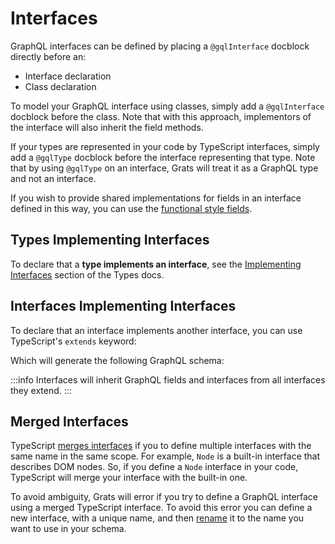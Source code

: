 
# Interfaces

GraphQL interfaces can be defined by placing a `@gqlInterface` docblock directly before an:

- Interface declaration
- Class declaration

To model your GraphQL interface using classes, simply add a `@gqlInterface` docblock
before the class. Note that with this approach, implementors of the interface will also inherit the field methods.

<GratsCode out={InterfaceClassDeclaration} mode="ts" />

If your types are represented in your code by TypeScript interfaces, simply add a
`@gqlType` docblock before the interface representing that type. Note that by
using `@gqlType` on an interface, Grats will treat it as a GraphQL type and not
an interface.

<GratsCode out={InterfaceDeclaration} mode="ts" />

If you wish to provide shared implementations for fields in an interface defined in this way, you can use the [functional style fields](./02-fields.mdx#functional-style-fields).

<GratsCode out={InterfaceFieldCommonImpl} mode="both" />

## Types Implementing Interfaces

To declare that a **type implements an interface**, see the [Implementing Interfaces](./01-types.mdx#implementing-interfaces) section of the Types docs.

## Interfaces Implementing Interfaces

To declare that an interface implements another interface, you can use TypeScript's `extends` keyword:

<GratsCode out={InterfaceImplementingInterface} mode="ts" />

Which will generate the following GraphQL schema:

<GratsCode out={InterfaceImplementingInterface} mode="gql" />

:::info
Interfaces will inherit GraphQL fields and interfaces from all interfaces they extend.
:::

## Merged Interfaces

TypeScript [merges interfaces](https://www.typescriptlang.org/docs/handbook/declaration-merging.html#merging-interfaces) if you to define multiple interfaces with the same name in the same scope. For example, `Node` is a built-in interface that describes DOM nodes. So, if you define a `Node` interface in your code, TypeScript will merge your interface with the built-in one.

To avoid ambiguity, Grats will error if you try to define a GraphQL interface using a merged TypeScript interface. To avoid this error you can define a new interface, with a unique name, and then [rename](../03-resolvers/04-renaming.mdx) it to the name you want to use in your schema.

<GratsCode out={NodeInterface} mode="ts" />
